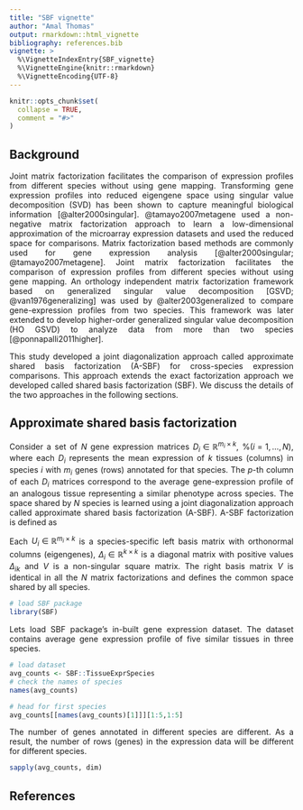 ```yaml
---
title: "SBF vignette"
author: "Amal Thomas"
output: rmarkdown::html_vignette
bibliography: references.bib
vignette: >
  %\VignetteIndexEntry{SBF_vignette}
  %\VignetteEngine{knitr::rmarkdown}
  %\VignetteEncoding{UTF-8}
---
```


<style>
body {
text-align: justify}
</style>

```r
knitr::opts_chunk$set(
  collapse = TRUE,
  comment = "#>"
)
```


## Background

Joint matrix factorization facilitates the comparison of
expression profiles from different species without using gene mapping.
Transforming gene expression profiles into reduced eigengene space using
singular value decomposition (SVD) has been shown to capture meaningful
biological information [@alter2000singular].
@tamayo2007metagene used a non-negative matrix factorization
approach to learn a low-dimensional approximation of the
microarray expression datasets and used the reduced space for comparisons.
Matrix factorization based methods are commonly used for gene expression
analysis [@alter2000singular; @tamayo2007metagene].
Joint matrix factorization facilitates the comparison of 
expression profiles from different species without using gene mapping.
An orthology independent matrix factorization framework based on generalized
singular value decomposition [GSVD; @van1976generalizing] was used
by @alter2003generalized to compare gene-expression
profiles from two species.
This framework was later extended to develop higher-order generalized singular
value decomposition (HO GSVD) to analyze data from more than two species 
[@ponnapalli2011higher].

This study developed a joint diagonalization approach called
approximate shared basis factorization (A-SBF)
for cross-species expression comparisons.
This approach extends the exact factorization approach we 
developed called shared basis factorization (SBF). We discuss
the details of the two approaches in the following sections.

## Approximate shared basis factorization

Consider a set of $N$ gene expression matrices
$D_i \in \mathbb{R}^{m_i \times k}$,  %($i={1,\ldots,N}$),
where each $D_i$ represents the mean expression of $k$
tissues (columns) in species $i$ with $m_i$ genes (rows) annotated for
that species.
The $p\mbox{-th}$ column of each $D_i$ matrices correspond
to the average gene-expression profile of an analogous tissue representing
a similar phenotype across species.
The space shared by $N$ species is learned using a joint diagonalization
approach called approximate shared basis factorization (A-SBF).
A-SBF factorization is defined as

\begin{align*}
    D_1 &= U_1\Delta_1V^T + \epsilon_1, \\
    D_2 &= U_2\Delta_2V^T + \epsilon_2, \\
     & \vdots \\
    D_N &= U_N\Delta_NV^T + \epsilon_N.
\end{align*}

Each $U_i \in \mathbb{R}^{m_i \times k}$ is a species-specific left basis
matrix with orthonormal columns (eigengenes),
$\Delta_i \in \mathbb{R}^{k \times k}$ is a diagonal matrix with positive
values $\Delta_{ik}$ and $V$ is a non-singular square matrix.
The right basis matrix $V$ is identical in all the $N$ matrix factorizations
and defines the common space shared by all species.

```r
# load SBF package
library(SBF)
```

Lets load SBF package's in-built gene expression dataset. The dataset contains
average gene expression profile of five similar tissues in three species.
```r
# load dataset
avg_counts <- SBF::TissueExprSpecies
# check the names of species
names(avg_counts)
```

```r
# head for first species
avg_counts[[names(avg_counts)[1]]][1:5,1:5]
```

The number of genes annotated in different species are different. As a result,
the number of rows (genes) in the expression data will be different for
different species.

```r
sapply(avg_counts, dim)
```

## References
